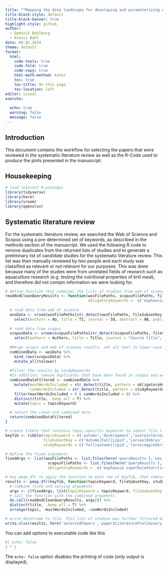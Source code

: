 ```yaml
---
title: "*Mapping the data landscape for developing and parameterizing Antarctic krill models* - **Supporting R-Code**"
title-block-style: default
title-block-banner: true
highlight-style: github
author: 
  - Dominik Bahlburg
  - Alexis Bahl
date: 08.02.2024
theme: default 
format:
  html:
    code-tools: true
    code-fold: true
    code-copy: true
    html-math-method: katex
    toc: true
    toc-title: On this page
    toc-location: left
editor: visual
execute:
  
  echo: true
  warning: false
  message: false
---
```


## Introduction

This document contains the workflow for selecting the papers that were reviewed in the systematic literature review as well as the R-Code used to produce the plots presented in the manuscript.

## Housekeeping

```r
# load relevant R-packages
library(tidyverse)
library(here)
library(vroom)
library(openxlsx)
```

## Systematic literature review

For the systematic literature review, we searched the Web of Science and Scopus using a pre-determined set of keywords, as described in the methods section of the manuscript. We used the following R code to remove duplicates from the returned lists of studies and to generate a preliminary list of candidate studies for the systematic literature review. This list was then manually reviewed by two people and each study was classified as relevant or not relevant for our purposes. This was done because many of the studies were from unrelated fields of research such as aquaculture research (e.g. testing the nutritional properties of krill meal), and therefore did not contain information we were looking for.

```r
# define function that combines the lists of studies from web of science and scopus, filters them using pre-defined keywords. 
readAndCleanQueryResults <- function(wosFilePaths, scopusFilePaths, fileSubsetKey,
                                     obligatoryKeywords =  c('euphausia superba|antarctic krill'), studyKeywords, topicKeyword){
  
  # read data from web of science
  wosData <- vroom(wosFilePaths[str_detect(wosFilePaths, fileSubsetKey)]) %>% 
    select(authors = AU, title = TI, journal = SO, abstract = AB, publishingDate = PD, publishingYear = PY, doi = DI)
  
  # read data from scopus
  scopusData <- vroom(scopusFilePaths[str_detect(scopusFilePaths, fileSubsetKey)]) %>% 
    select(authors = Authors, title = Title, journal = "Source title", abstract = Abstract, publishingYear = Year, doi = DOI)
  
  #Merge scopus and web of science results, set all text to lower case for easier handling
  combinedData <- wosData %>% 
    bind_rows(scopusData) %>% 
    mutate_all(tolower)
  
  #Filter the results by studyKeywords
  #In addition: remove duplicates that have been found in scopus and web of science
  combinedDataFiltered <- combinedData %>% 
    mutate(mustWordsIncluded = str_detect(title, pattern = obligatoryKeywords) + str_detect(abstract, pattern = obligatoryKeywords),
           canWordsIncluded = str_detect(title, pattern = studyKeywords) + str_detect(abstract, pattern = studyKeywords)) %>% 
    filter(mustWordsIncluded > 0 & canWordsIncluded > 0) %>% 
    distinct(title, .keep_all = T) %>% 
    mutate(topic = topicKeyword) 

  # return the clean and combined data
  return(combinedDataFiltered)
}

# create tibble that contains topic-specific keywords to subset file lists and studies
keyTib <- tibble(topicKeyword = c('autumn','development','overwintering','spawning'),
                 fileSubsetKey = c('Autumn|Fall|Lipid','Larvae|Embryo','Winter','Spawning'),
                 studyKeywords = c('fall|autumn|lipid','larva|egg|embryo|ontogen','winter|sea ice','spawning|fecundity|egg|vitellogenesis'))

# Define the fixed arguments
fixedArgs <- list(wosFilePaths <- list.files(here('queryResults'),'wos', full.names = T), 
                   scopusFilePaths <- list.files(here('queryResults'),'scopus', full.names = T),
                   obligatoryKeywords =  c('euphausia superba|antarctic krill'))

# Use pmap_dfr to apply the function to each row of keyTib, then remove duplicates
results <- pmap_dfr(keyTib, function(topicKeyword, fileSubsetKey, studyKeywords) {
  # Combine fixed and varying arguments
  args <- c(fixedArgs, list(topicKeyword = topicKeyword, fileSubsetKey = fileSubsetKey, studyKeywords = studyKeywords))
  # Call the function with the combined arguments
  do.call(readAndCleanQueryResults, args)}) %>% 
  distinct(title, .keep_all = T) %>% 
  arrange(topic, -mustWordsIncluded, -canWordsIncluded)

# write dataframe to file. This list of studies was further filtered based on a relevance assessment conducted by 2 persons.
write.xlsx(results, here('selectedPapers','paper1LiteraturePreliminary.xlsx'))
```

You can add options to executable code like this

```r
#| echo: false
2 * 2
```

The `echo: false` option disables the printing of code (only output is displayed).

